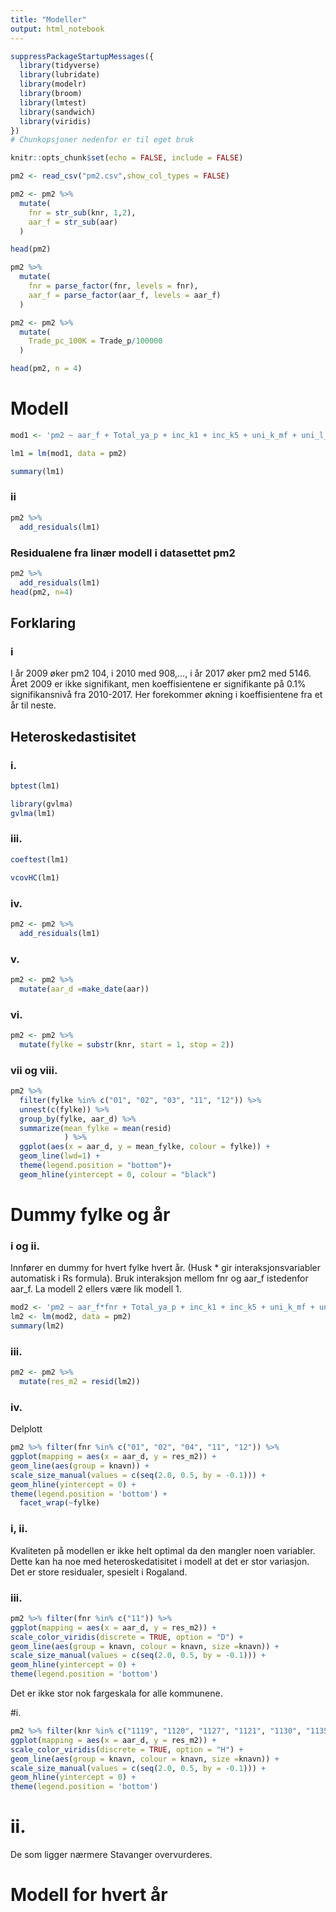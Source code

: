 ```yaml
---
title: "Modeller"
output: html_notebook
---
```


```r
suppressPackageStartupMessages({
  library(tidyverse)
  library(lubridate)
  library(modelr)
  library(broom)
  library(lmtest)
  library(sandwich)
  library(viridis)
})
# Chunkopsjoner nedenfor er til eget bruk

knitr::opts_chunk$set(echo = FALSE, include = FALSE)
```

```r
pm2 <- read_csv("pm2.csv",show_col_types = FALSE)

```

```r
pm2 <- pm2 %>% 
  mutate(
    fnr = str_sub(knr, 1,2),
    aar_f = str_sub(aar)
  )
```

```r
head(pm2)
```

```r
pm2 %>% 
  mutate(
    fnr = parse_factor(fnr, levels = fnr),
    aar_f = parse_factor(aar_f, levels = aar_f)
  )
```



```r
pm2 <- pm2 %>% 
  mutate(
    Trade_pc_100K = Trade_p/100000
  ) 
```


```r

head(pm2, n = 4)
```

# Modell

```r
mod1 <- 'pm2 ~ aar_f + Total_ya_p + inc_k1 + inc_k5 + uni_k_mf + uni_l_mf + Trade_pc_100K'
```


```r

lm1 = lm(mod1, data = pm2)
```


```r
summary(lm1)
```


### ii

```r
pm2 %>%
  add_residuals(lm1)
```


### Residualene fra linær modell i datasettet pm2


```r
pm2 %>% 
  add_residuals(lm1)
head(pm2, n=4)
```


## Forklaring 

### i 
I år 2009 øker pm2 104, i 2010 med 908,..., i år 2017 øker pm2 med 5146. 
Året 2009 er ikke signifikant, men koeffisientene er signifikante på 0.1% signifikansnivå fra 2010-2017. Her forekommer økning i koeffisientene fra et år til neste. 



## Heteroskedastisitet 

### i.

```r
bptest(lm1)
```

```r
library(gvlma)
gvlma(lm1)
```


### iii.

```r
coeftest(lm1)
```

```r
vcovHC(lm1)
```

### iv.

```r
pm2 <- pm2 %>%
  add_residuals(lm1)
```

### v.

```r
pm2 <- pm2 %>%
  mutate(aar_d =make_date(aar))
```


### vi.

```r
pm2 <- pm2 %>%
  mutate(fylke = substr(knr, start = 1, stop = 2)) 


```



### vii og viii.

```r
pm2 %>%
  filter(fylke %in% c("01", "02", "03", "11", "12")) %>% 
  unnest(c(fylke)) %>%
  group_by(fylke, aar_d) %>%
  summarize(mean_fylke = mean(resid)
            ) %>% 
  ggplot(aes(x = aar_d, y = mean_fylke, colour = fylke)) +
  geom_line(lwd=1) +
  theme(legend.position = "bottom")+
  geom_hline(yintercept = 0, colour = "black")

```

# Dummy fylke og år


### i og ii.
Innfører en dummy for hvert fylke hvert år. (Husk * gir interaksjonsvariabler automatisk i Rs formula).
Bruk interaksjon mellom fnr og aar_f istedenfor aar_f. La modell 2 ellers være lik modell 1.


```r
mod2 <- 'pm2 ~ aar_f*fnr + Total_ya_p + inc_k1 + inc_k5 + uni_k_mf + uni_l_mf + Trade_pc_100K'
lm2 <- lm(mod2, data = pm2)
summary(lm2)
```

### iii.


```r
pm2 <- pm2 %>%
  mutate(res_m2 = resid(lm2))
```

### iv.

Delplott

```r
pm2 %>% filter(fnr %in% c("01", "02", "04", "11", "12")) %>%
ggplot(mapping = aes(x = aar_d, y = res_m2)) +
geom_line(aes(group = knavn)) +
scale_size_manual(values = c(seq(2.0, 0.5, by = -0.1))) +
geom_hline(yintercept = 0) +
theme(legend.position = 'bottom') +
  facet_wrap(~fylke)
```

### i, ii.

Kvaliteten på modellen er ikke helt optimal da den mangler noen variabler.
Dette kan ha noe med heteroskedatisitet i modell at det er stor variasjon.
Det er store residualer, spesielt i Rogaland.

### iii.

```r


pm2 %>% filter(fnr %in% c("11")) %>%
ggplot(mapping = aes(x = aar_d, y = res_m2)) +
scale_color_viridis(discrete = TRUE, option = "D") +
geom_line(aes(group = knavn, colour = knavn, size =knavn)) +
scale_size_manual(values = c(seq(2.0, 0.5, by = -0.1))) +
geom_hline(yintercept = 0) +
theme(legend.position = 'bottom')
```
Det er ikke stor nok fargeskala for alle kommunene.



#i.

```r
pm2 %>% filter(knr %in% c("1119", "1120", "1127", "1121", "1130", "1135", "1106", "1149")) %>%
ggplot(mapping = aes(x = aar_d, y = res_m2)) +
scale_color_viridis(discrete = TRUE, option = "H") +
geom_line(aes(group = knavn, colour = knavn, size =knavn)) +
scale_size_manual(values = c(seq(2.0, 0.5, by = -0.1))) +
geom_hline(yintercept = 0) +
theme(legend.position = 'bottom')
```

# ii.

De som ligger nærmere Stavanger overvurderes.

# Modell for hvert år

















